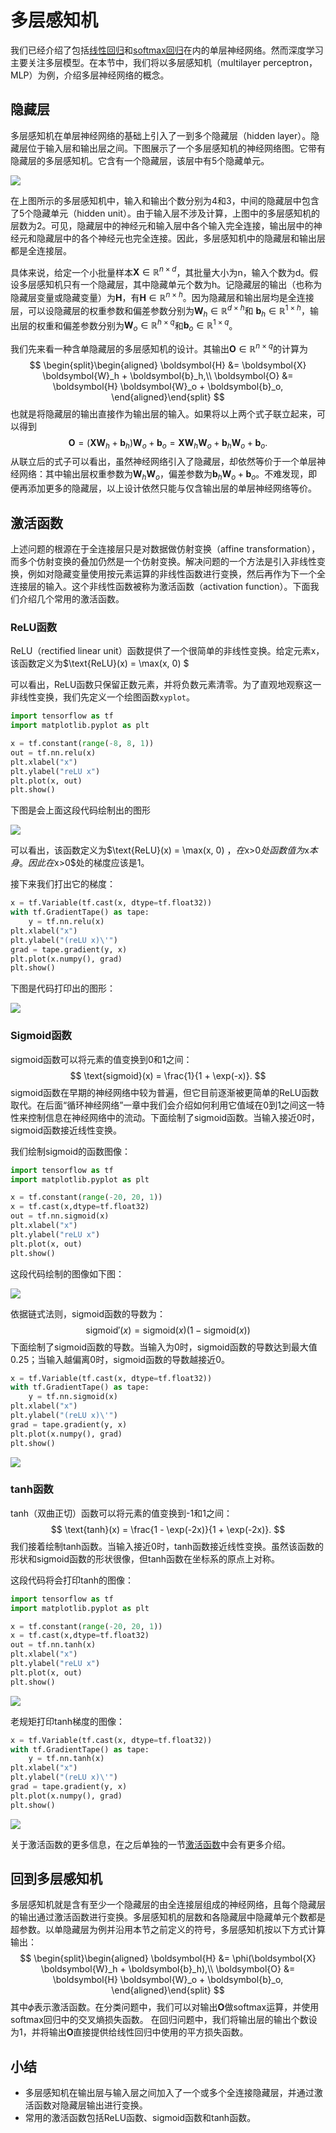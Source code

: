 # 多层感知机

我们已经介绍了包括[线性回归](../ch1p1/[3]linear-regression)和[softmax回归](../ch1p1/[5]softmax-regression)在内的单层神经网络。然而深度学习主要关注多层模型。在本节中，我们将以多层感知机（multilayer perceptron，MLP）为例，介绍多层神经网络的概念。



## 隐藏层

多层感知机在单层神经网络的基础上引入了一到多个隐藏层（hidden layer）。隐藏层位于输入层和输出层之间。下图展示了一个多层感知机的神经网络图。它带有隐藏层的多层感知机。它含有一个隐藏层，该层中有5个隐藏单元。

![](./src/multilayer-perceptron/mlp.svg)

在上图所示的多层感知机中，输入和输出个数分别为4和3，中间的隐藏层中包含了5个隐藏单元（hidden unit）。由于输入层不涉及计算，上图中的多层感知机的层数为2。可见，隐藏层中的神经元和输入层中各个输入完全连接，输出层中的神经元和隐藏层中的各个神经元也完全连接。因此，多层感知机中的隐藏层和输出层都是全连接层。

具体来说，给定一个小批量样本$\boldsymbol{X} \in \mathbb{R}^{n \times d}$，其批量大小为n，输入个数为d。假设多层感知机只有一个隐藏层，其中隐藏单元个数为h。记隐藏层的输出（也称为隐藏层变量或隐藏变量）为$\boldsymbol{H}$，有$\boldsymbol{H} \in \mathbb{R}^{n \times h}$。因为隐藏层和输出层均是全连接层，可以设隐藏层的权重参数和偏差参数分别为$\boldsymbol{W}_h \in \mathbb{R}^{d \times h}$和 $\boldsymbol{b}_h \in \mathbb{R}^{1 \times h}$，输出层的权重和偏差参数分别为$\boldsymbol{W}_o \in \mathbb{R}^{h \times q}$和$\boldsymbol{b}_o \in \mathbb{R}^{1 \times q}$。



我们先来看一种含单隐藏层的多层感知机的设计。其输出$\boldsymbol{O} \in \mathbb{R}^{n \times q}$的计算为
$$
\begin{split}\begin{aligned} \boldsymbol{H} &= \boldsymbol{X} \boldsymbol{W}_h + \boldsymbol{b}_h,\\ \boldsymbol{O} &= \boldsymbol{H} \boldsymbol{W}_o + \boldsymbol{b}_o, \end{aligned}\end{split}
$$
也就是将隐藏层的输出直接作为输出层的输入。如果将以上两个式子联立起来，可以得到
$$
\boldsymbol{O} = (\boldsymbol{X} \boldsymbol{W}_h + \boldsymbol{b}_h)\boldsymbol{W}_o + \boldsymbol{b}_o = \boldsymbol{X} \boldsymbol{W}_h\boldsymbol{W}_o + \boldsymbol{b}_h \boldsymbol{W}_o + \boldsymbol{b}_o.
$$
从联立后的式子可以看出，虽然神经网络引入了隐藏层，却依然等价于一个单层神经网络：其中输出层权重参数为$\boldsymbol{W}_h\boldsymbol{W}_o$，偏差参数为$\boldsymbol{b}_h \boldsymbol{W}_o + \boldsymbol{b}_o$。不难发现，即便再添加更多的隐藏层，以上设计依然只能与仅含输出层的单层神经网络等价。



## 激活函数

上述问题的根源在于全连接层只是对数据做仿射变换（affine transformation），而多个仿射变换的叠加仍然是一个仿射变换。解决问题的一个方法是引入非线性变换，例如对隐藏变量使用按元素运算的非线性函数进行变换，然后再作为下一个全连接层的输入。这个非线性函数被称为激活函数（activation function）。下面我们介绍几个常用的激活函数。

### ReLU函数

ReLU（rectified linear unit）函数提供了一个很简单的非线性变换。给定元素x，该函数定义为$\text{ReLU}(x) = \max(x, 0) $

可以看出，ReLU函数只保留正数元素，并将负数元素清零。为了直观地观察这一非线性变换，我们先定义一个绘图函数`xyplot`。

```python
import tensorflow as tf
import matplotlib.pyplot as plt

x = tf.constant(range(-8, 8, 1))
out = tf.nn.relu(x)
plt.xlabel("x")
plt.ylabel("reLU x")
plt.plot(x, out)
plt.show()
```

下图是会上面这段代码绘制出的图形

![](./src/multilayer-perceptron/myplot.png)

可以看出，该函数定义为$\text{ReLU}(x) = \max(x, 0) $，在$x>0$处函数值为$x$本身。因此在$x>0$处的梯度应该是1。

接下来我们打出它的梯度：

```python
x = tf.Variable(tf.cast(x, dtype=tf.float32))
with tf.GradientTape() as tape:
    y = tf.nn.relu(x)
plt.xlabel("x")
plt.ylabel("(reLU x)\'")
grad = tape.gradient(y, x)
plt.plot(x.numpy(), grad)
plt.show()
```

下图是代码打印出的图形：

![](./src/multilayer-perceptron/relugrad.png)

### Sigmoid函数

sigmoid函数可以将元素的值变换到0和1之间：
$$
\text{sigmoid}(x) = \frac{1}{1 + \exp(-x)}.
$$
sigmoid函数在早期的神经网络中较为普遍，但它目前逐渐被更简单的ReLU函数取代。在后面“循环神经网络”一章中我们会介绍如何利用它值域在0到1之间这一特性来控制信息在神经网络中的流动。下面绘制了sigmoid函数。当输入接近0时，sigmoid函数接近线性变换。

我们绘制sigmoid的函数图像：

```python
import tensorflow as tf
import matplotlib.pyplot as plt

x = tf.constant(range(-20, 20, 1))
x = tf.cast(x,dtype=tf.float32)
out = tf.nn.sigmoid(x)
plt.xlabel("x")
plt.ylabel("reLU x")
plt.plot(x, out)
plt.show()
```

这段代码绘制的图像如下图：

![](./src/multilayer-perceptron/sigmoid.png)

依据链式法则，sigmoid函数的导数为：
$$
\text{sigmoid}'(x) = \text{sigmoid}(x)\left(1-\text{sigmoid}(x)\right)
$$
下面绘制了sigmoid函数的导数。当输入为0时，sigmoid函数的导数达到最大值0.25；当输入越偏离0时，sigmoid函数的导数越接近0。

```python
x = tf.Variable(tf.cast(x, dtype=tf.float32))
with tf.GradientTape() as tape:
    y = tf.nn.sigmoid(x)
plt.xlabel("x")
plt.ylabel("(reLU x)\'")
grad = tape.gradient(y, x)
plt.plot(x.numpy(), grad)
plt.show()
```

![](./src/multilayer-perceptron/sigmoidgrad.png)



### tanh函数

tanh（双曲正切）函数可以将元素的值变换到-1和1之间：
$$
\text{tanh}(x) = \frac{1 - \exp(-2x)}{1 + \exp(-2x)}.
$$
我们接着绘制tanh函数。当输入接近0时，tanh函数接近线性变换。虽然该函数的形状和sigmoid函数的形状很像，但tanh函数在坐标系的原点上对称。

这段代码将会打印tanh的图像：

```python
import tensorflow as tf
import matplotlib.pyplot as plt

x = tf.constant(range(-20, 20, 1))
x = tf.cast(x,dtype=tf.float32)
out = tf.nn.tanh(x)
plt.xlabel("x")
plt.ylabel("reLU x")
plt.plot(x, out)
plt.show()
```

![](./src/multilayer-perceptron/tanh.png)

老规矩打印tanh梯度的图像：

```python
x = tf.Variable(tf.cast(x, dtype=tf.float32))
with tf.GradientTape() as tape:
    y = tf.nn.tanh(x)
plt.xlabel("x")
plt.ylabel("(reLU x)\'")
grad = tape.gradient(y, x)
plt.plot(x.numpy(), grad)
plt.show()
```

![](./src/multilayer-perceptron/tanhgrad.png)

关于激活函数的更多信息，在之后单独的一节[激活函数](./[3]activation-functions)中会有更多介绍。



## 回到多层感知机

多层感知机就是含有至少一个隐藏层的由全连接层组成的神经网络，且每个隐藏层的输出通过激活函数进行变换。多层感知机的层数和各隐藏层中隐藏单元个数都是超参数。以单隐藏层为例并沿用本节之前定义的符号，多层感知机按以下方式计算输出：
$$
\begin{split}\begin{aligned}
\boldsymbol{H} &= \phi(\boldsymbol{X} \boldsymbol{W}_h + \boldsymbol{b}_h),\\
\boldsymbol{O} &= \boldsymbol{H} \boldsymbol{W}_o + \boldsymbol{b}_o,
\end{aligned}\end{split}
$$
其中$\phi$表示激活函数。在分类问题中，我们可以对输出$\boldsymbol{O}$做softmax运算，并使用softmax回归中的交叉熵损失函数。 在回归问题中，我们将输出层的输出个数设为1，并将输出$\boldsymbol{O}$直接提供给线性回归中使用的平方损失函数。

## 小结

* 多层感知机在输出层与输入层之间加入了一个或多个全连接隐藏层，并通过激活函数对隐藏层输出进行变换。
* 常用的激活函数包括ReLU函数、sigmoid函数和tanh函数。